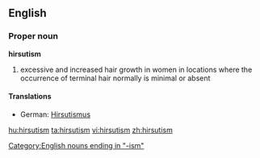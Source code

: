 {{wikipedia}}
==English==
===Proper noun===
'''hirsutism'''
# excessive and increased hair growth in women in locations where the occurrence of terminal hair normally is minimal or absent

====Translations====
*German: [[Hirsutismus]] {{m}}

[[Category:English nouns ending in "-ism"]]

[[hu:hirsutism]]
[[ta:hirsutism]]
[[vi:hirsutism]]
[[zh:hirsutism]]